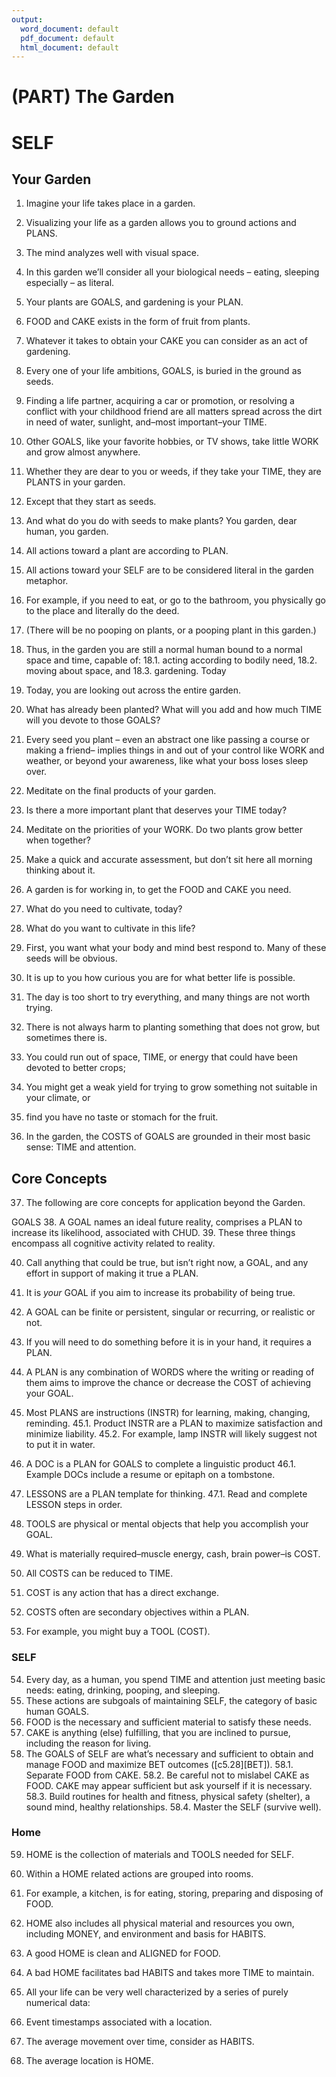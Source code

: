 ```yaml
---
output:
  word_document: default
  pdf_document: default
  html_document: default
---
```


# (PART) The Garden {-}
# SELF

## Your Garden

1.	Imagine your life takes place in a garden.
2.	Visualizing your life as a garden allows you to ground actions and PLANS. 
3.	The mind analyzes well with visual space. 
4.	In this garden we'll consider all your biological needs -- eating, sleeping especially -- as literal. 
5.	Your plants are GOALS, and gardening is your PLAN. 
6.	FOOD and CAKE exists in the form of fruit from plants.
7.	Whatever it takes to obtain your CAKE you can consider as an act of gardening. 
8.	Every one of your life ambitions, GOALS, is buried in the ground as seeds. 
9.	Finding a life partner, acquiring a car or promotion, or resolving a conflict with 
your childhood friend are all matters spread across the dirt in need of water, 
sunlight, and--most important--your TIME.
10.	Other GOALS, like your favorite hobbies, or TV shows, take little WORK and 
grow almost anywhere. 
11.	Whether they are dear to you or weeds, if they take your TIME, they are PLANTS 
in your garden.
12.	Except that they start as seeds. 
13.	And what do you do with seeds to make plants? You garden, dear human, you 
garden.
14.	All actions toward a plant are according to PLAN. 
15.	All actions toward your SELF are to be considered literal in the garden 
metaphor.
16.	For example, if you need to eat, or go to the bathroom, you physically go to the 
place and literally do the deed. 
17.	(There will be no pooping on plants, or a pooping plant in this garden.)
18.	Thus, in the garden you are still a normal human bound to a normal space and 
time, capable of: 
18.1.	acting according to bodily need, 
18.2.	moving about space, and 
18.3.	gardening.
Today
19.	Today, you are looking out across the entire garden. 
20.	What has already been planted? What will you add and how much TIME will you 
devote to those GOALS? 
21.	Every seed you plant -- even an abstract one like passing a course or making a 
friend-- implies things in and out of your control like WORK and weather, or 
beyond your awareness, like what your boss loses sleep over.
22.	Meditate on the final products of your garden. 
23.	Is there a more important plant that deserves your TIME today?
24.	Meditate on the priorities of your WORK. Do two plants grow better when 
together?
25.	Make a quick and accurate assessment, but don't sit here all morning thinking 
about it. 
26.	A garden is for working in, to get the FOOD and CAKE you need. 
27.	What do you need to cultivate, today? 
28.	What do you want to cultivate in this life?

29.	First, you want what your body and mind best respond to. Many of these seeds 
will be obvious. 
30.	It is up to you how curious you are for what better life is possible.
31.	The day is too short to try everything, and many things are not worth trying. 
32.	There is not always harm to planting something that does not grow, but 
sometimes there is. 
33.	You could run out of space, TIME, or energy that could have been devoted to 
better crops; 
34.	You might get a weak yield for trying to grow something not suitable in your 
climate, or 
35.	find you have no taste or stomach for the fruit.
36.	In the garden, the COSTS of GOALS are grounded in their most basic sense: TIME 
and attention.

## Core Concepts

37.	The following are core concepts for application beyond the Garden.

GOALS
38.	A GOAL names an ideal future reality, comprises a PLAN to increase its 
likelihood, associated with CHUD.
39.	These three things encompass all cognitive activity related to reality.

40.	Call anything that could be true, but isn't right now, a GOAL, and any effort in support of making it true a PLAN. 
41.	It is *your* GOAL if you aim to increase its probability of being true.
42.	A GOAL can be finite or persistent, singular or recurring, or realistic or not.

43.	If you will need to do something before it is in your hand, it requires a PLAN.
44.	A PLAN is any combination of WORDS where the writing or reading of them aims 
to improve the chance or decrease the COST of achieving your GOAL.
45.	Most PLANS are instructions (INSTR) for learning, making, changing, reminding. 
45.1.	Product INSTR are a PLAN to maximize satisfaction and minimize liability. 
45.2.	For example, lamp INSTR will likely suggest not to put it in water. 
46.	A DOC is a PLAN for GOALS to complete a linguistic product
46.1.	Example DOCs include a resume or epitaph on a tombstone.
47.	LESSONS are a PLAN template for thinking. 
47.1.	Read and complete LESSON steps in order.
48.	TOOLS are physical or mental objects that help you accomplish your GOAL.

49.	What is materially required--muscle energy, cash, brain power--is COST.
50.	All COSTS can be reduced to TIME.
51.	COST is any action that has a direct exchange.
52.	COSTS often are secondary objectives within a PLAN.
53.	For example, you might buy a TOOL (COST). 

### SELF  

54.	Every day, as a human, you spend TIME and attention just meeting basic needs: 
eating, drinking, pooping, and sleeping.
55.	These actions are subgoals of maintaining SELF, the category of basic human GOALS.
56.	FOOD is the necessary and sufficient material to satisfy these needs.
57.	CAKE is anything (else) fulfilling, that you are inclined to pursue, including the reason for living.
58.	The GOALS of SELF are what's necessary and sufficient to obtain and manage FOOD and maximize BET outcomes ([c5.28][BET]).
58.1.	Separate FOOD from CAKE. 
58.2.	Be careful not to mislabel CAKE as FOOD. CAKE may appear sufficient but 
ask yourself if it is necessary. 
58.3.	Build routines for health and fitness, physical safety (shelter), a sound 
mind, healthy relationships.
58.4.	 Master the SELF (survive well).

### Home  

59.	HOME is the collection of materials and TOOLS needed for SELF.
60.	Within a HOME related actions are grouped into rooms. 
61.	For example, a kitchen, is for eating, storing, preparing and disposing of FOOD.
62.	HOME also includes all physical material and resources you own, including 
MONEY, and environment and basis for HABITS.
63.	A good HOME is clean and ALIGNED for FOOD. 
64.	A bad HOME facilitates bad HABITS and takes more TIME to maintain.

65. All your life can be very well characterized by a series of purely numerical data:
66. Event timestamps associated with a location.
67. The average movement over time, consider as HABITS.
68. The average location is HOME.


